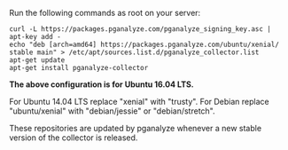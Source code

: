 Run the following commands as root on your server:

```
curl -L https://packages.pganalyze.com/pganalyze_signing_key.asc | apt-key add -
echo "deb [arch=amd64] https://packages.pganalyze.com/ubuntu/xenial/ stable main" > /etc/apt/sources.list.d/pganalyze_collector.list
apt-get update
apt-get install pganalyze-collector
```

**The above configuration is for Ubuntu 16.04 LTS.**

For Ubuntu 14.04 LTS replace "xenial" with "trusty". For Debian replace "ubuntu/xenial" with "debian/jessie" or "debian/stretch".

These repositories are updated by pganalyze whenever a new stable version of the
collector is released.
